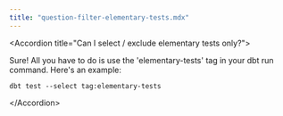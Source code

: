 ```yaml
---
title: "question-filter-elementary-tests.mdx"
---
```


&lt;Accordion title="Can I select / exclude elementary tests only?"&gt;

Sure! All you have to do is use the 'elementary-tests' tag in your dbt run command. Here's an example:

```shell
dbt test --select tag:elementary-tests
```

&lt;/Accordion&gt;
